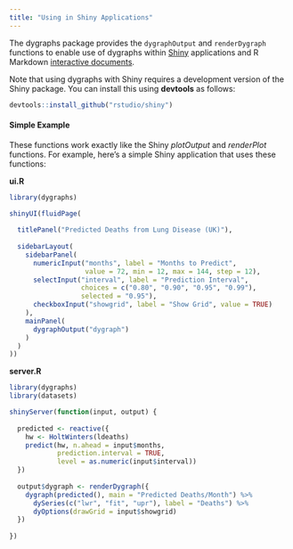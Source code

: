 ```yaml
---
title: "Using in Shiny Applications"
---
```


The dygraphs package provides the `dygraphOutput` and `renderDygraph` functions to enable use of dygraphs within [Shiny](http://shiny.rstudio.com) applications and R Markdown [interactive documents](http://shiny.rstudio.com/articles/interactive-docs.html). 

Note that using dygraphs with Shiny requires a development version of the Shiny package. You can install this using **devtools** as follows:

```r
devtools::install_github("rstudio/shiny")
```

#### Simple Example

These functions work exactly like the Shiny *plotOutput* and *renderPlot* functions. For example, here's a simple Shiny application that uses these functions:

**ui.R**

```r
library(dygraphs)

shinyUI(fluidPage(
  
  titlePanel("Predicted Deaths from Lung Disease (UK)"),
  
  sidebarLayout(
    sidebarPanel(
      numericInput("months", label = "Months to Predict", 
                   value = 72, min = 12, max = 144, step = 12),
      selectInput("interval", label = "Prediction Interval",
                  choices = c("0.80", "0.90", "0.95", "0.99"),
                  selected = "0.95"),
      checkboxInput("showgrid", label = "Show Grid", value = TRUE)
    ),
    mainPanel(
      dygraphOutput("dygraph")
    )
  )
))
```

**server.R**

```r
library(dygraphs)
library(datasets)

shinyServer(function(input, output) {
  
  predicted <- reactive({
    hw <- HoltWinters(ldeaths)
    predict(hw, n.ahead = input$months, 
            prediction.interval = TRUE,
            level = as.numeric(input$interval))
  })
  
  output$dygraph <- renderDygraph({
    dygraph(predicted(), main = "Predicted Deaths/Month") %>%
      dySeries(c("lwr", "fit", "upr"), label = "Deaths") %>%
      dyOptions(drawGrid = input$showgrid)
  })
  
})
```
